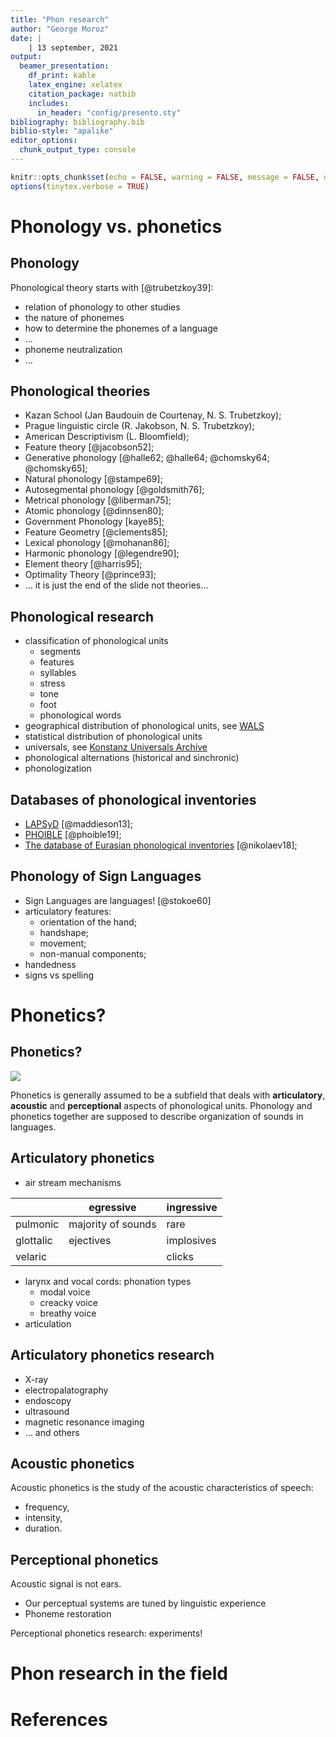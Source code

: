 ```yaml
---
title: "Phon research"
author: "George Moroz"
date: |
    | 13 september, 2021
output: 
  beamer_presentation:
    df_print: kable
    latex_engine: xelatex
    citation_package: natbib
    includes:
      in_header: "config/presento.sty"
bibliography: bibliography.bib
biblio-style: "apalike"
editor_options: 
  chunk_output_type: console
---
```


```r
knitr::opts_chunk$set(echo = FALSE, warning = FALSE, message = FALSE, dev='cairo_pdf')
options(tinytex.verbose = TRUE)
```

#  Phonology vs. phonetics

##  Phonology

Phonological theory starts with [@trubetzkoy39]:

* relation of phonology to other studies
* the nature of phonemes
* how to determine the phonemes of a language
* ...
* phoneme neutralization
* ...

##  Phonological theories

* Kazan School (Jan Baudouin de Courtenay, N. S. Trubetzkoy);
* Prague linguistic circle (R. Jakobson, N. S. Trubetzkoy);
* American Descriptivism (L. Bloomfield);
* Feature theory [@jacobson52];
* Generative phonology [@halle62; @halle64; @chomsky64; @chomsky65];
* Natural phonology [@stampe69];
* Autosegmental phonology [@goldsmith76];
* Metrical phonology [@liberman75];
* Atomic phonology [@dinnsen80];
* Government Phonology [kaye85];
* Feature Geometry [@clements85];
* Lexical phonology [@mohanan86];
* Harmonic phonology [@legendre90];
* Element theory [@harris95];
* Optimality Theory [@prince93];
* ... \pause it is just the end of the slide not theories...

##  Phonological research

* classification of phonological units
    * segments
    * features
    * syllables
    * stress
    * tone
    * foot
    * phonological words
* geographical distribution of phonological units, see [WALS](https://wals.info/feature/6A#2/19.3/152.9)
* statistical distribution of phonological units
* universals, see [Konstanz Universals Archive](https://typo.uni-konstanz.de/rara/)
* phonological alternations (historical and sinchronic)
* phonologization

##  Databases of phonological inventories

* [LAPSyD](https://lapsyd.huma-num.fr/lapsyd/) [@maddieson13];
* [PHOIBLE](https://phoible.org/languages) [@phoible19];
* [The database of Eurasian phonological inventories](https://eurphon.info/) [@nikolaev18];
  
##  Phonology of Sign Languages

* Sign Languages are languages! [@stokoe60]
* articulatory features:
    * orientation of the hand;
    * handshape;
    * movement;
    * non-manual components;
* handedness
* signs vs spelling


  
# Phonetics?

## Phonetics?
![](images/01-Phonetics-vs-Phonology.png)

Phonetics is generally assumed to be a subfield that deals with
**articulatory**, **acoustic** and **perceptional** aspects of phonological units.
Phonology and phonetics together are supposed to describe organization
of sounds in languages.

## Articulatory phonetics

* air stream mechanisms

|           | egressive          | ingressive |
|-----------|--------------------|------------|
| pulmonic  | majority of sounds | rare       |
| glottalic | ejectives          | implosives |
| velaric   |                    | clicks     |

* larynx and vocal cords: phonation types
    * modal voice
    * creacky voice
    * breathy voice

* articulation

## Articulatory phonetics research

* X-ray
* electropalatography
* endoscopy
* ultrasound
* magnetic resonance imaging
* ... and others

## Acoustic phonetics

Acoustic phonetics is the study of the acoustic characteristics of speech:

* frequency, 
* intensity,
* duration.

## Perceptional phonetics

Acoustic signal is not ears.

* Our perceptual systems are tuned by linguistic experience
* Phoneme restoration

Perceptional phonetics research: experiments!

# Phon research in the field

# References {.allowframebreaks}

